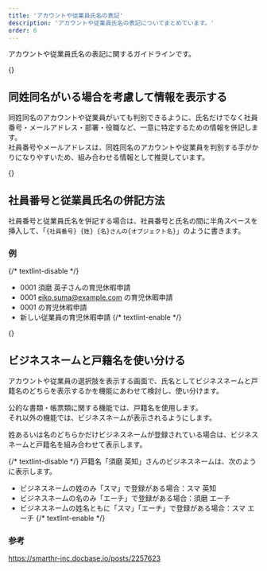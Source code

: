 ```yaml
---
title: 'アカウントや従業員氏名の表記'
description: 'アカウントや従業員氏名の表記についてまとめています。'
order: 6
---
```


アカウントや従業員氏名の表記に関するガイドラインです。

{<span id="display-information" />}
## 同姓同名がいる場合を考慮して情報を表示する

同姓同名のアカウントや従業員がいても判別できるように、氏名だけでなく社員番号・メールアドレス・部署・役職など、一意に特定するための情報を併記します。  
社員番号やメールアドレスは、同姓同名のアカウントや従業員を判別する手がかりになりやすいため、組み合わせる情報として推奨しています。

{<span id="employee-number-and-name" />}
## 社員番号と従業員氏名の併記方法

社員番号と従業員氏名を併記する場合は、社員番号と氏名の間に半角スペースを挿入して、「`{社員番号} {姓} {名}さんの{オブジェクト名}`」のように書きます。

### 例
{/* textlint-disable */}
- 0001 須磨 英子さんの育児休暇申請
- 0001 eiko.suma@example.com の育児休暇申請
- 0001 の育児休暇申請
- 新しい従業員の育児休暇申請
{/* textlint-enable */}

{<span id="business-name-and-legal-name" />}
## ビジネスネームと戸籍名を使い分ける

アカウントや従業員の選択肢を表示する画面で、氏名としてビジネスネームと戸籍名のどちらを表示するかを機能にあわせて検討し、使い分けます。

公的な書類・帳票類に関する機能では、戸籍名を使用します。  
それ以外の機能では、ビジネスネームが表示されるようにします。

姓あるいは名のどちらかだけビジネスネームが登録されている場合は、ビジネスネームと戸籍名を組み合わせて表示します。

{/* textlint-disable */}
戸籍名「須磨 英知」さんのビジネスネームは、次のように表示します。

- ビジネスネームの姓のみ「スマ」で登録がある場合：スマ 英知
- ビジネスネームの名のみ「エーチ」で登録がある場合：須磨 エーチ
- ビジネスネームの姓名ともに「スマ」「エーチ」で登録がある場合：スマ エーチ
{/* textlint-enable */}

### 参考

https://smarthr-inc.docbase.io/posts/2257623
